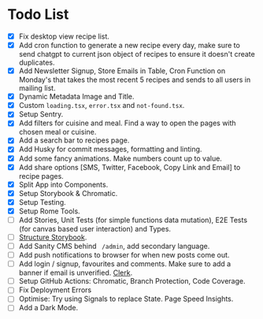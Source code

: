 
<Meta title="Documentation/Todo"/>

# Todo List

- [x] Fix desktop view recipe list.
- [x] Add cron function to generate a new recipe every day, make sure to send chatgpt to current json object of recipes to ensure it doesn't create duplicates.
- [x] Add Newsletter Signup, Store Emails in Table, Cron Function on Monday's that takes the most recent 5 recipes and sends to all users in mailing list.
- [x] Dynamic Metadata Image and Title.
- [x] Custom `loading.tsx`, `error.tsx` and `not-found.tsx`.
- [x] Setup Sentry.
- [x] Add filters for cuisine and meal. Find a way to open the pages with chosen meal or cuisine.
- [x] Add a search bar to recipes page.
- [x] Add Husky for commit messages, formatting and linting.
- [x] Add some fancy animations. Make numbers count up to value.
- [x] Add share options [SMS, Twitter, Facebook, Copy Link and Email] to recipe pages.
- [x] Split App into Components.
- [x] Setup Storybook & Chromatic.
- [x] Setup Testing.
- [x] Setup Rome Tools.
- [ ] Add Stories, Unit Tests (for simple functions data mutation), E2E Tests (for canvas based user interaction) and Types.
- [ ] [Structure Storybook](https://storybook.js.org/blog/structuring-your-storybook/).
- [ ] Add Sanity CMS behind ` /admin`, add secondary language.
- [ ] Add push notifications to browser for when new posts come out.
- [ ] Add login / signup, favourites and comments. Make sure to add a banner if email is unverified. [Clerk](https://clerk.com).
- [ ] Setup GitHub Actions: Chromatic, Branch Protection, Code Coverage.
- [ ] Fix Deployment Errors
- [ ] Optimise: Try using Signals to replace State. Page Speed Insights.
- [ ] Add a Dark Mode.
